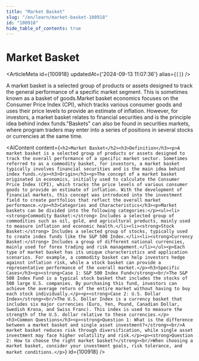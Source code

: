 ```yaml
---
title: "Market Basket"
slug: "/en/learn/market-basket-100918"
id: "100918"
hide_table_of_contents: true
---
```



# Market Basket

<ArticleMeta id={100918} updatedAt={'2024-09-13 11:07:36'} alias={`[]`} />
<div className='border-solid border-b border-t-0 my-4 border-[var(--ifm-color-gray-300)]' />

A market basket is a selected group of products or assets designed to track the general performance of a specific market segment. This is sometimes known as a basket of goods.Market basket economics focuses on the Consumer Price Index (CPI), which tracks various consumer goods and uses their price levels to provide an estimate of inflation. However, for investors, a market basket relates to financial securities and is the principle idea behind index funds."Baskets" can also be found in securities markets, where program traders may enter into a series of positions in several stocks or currencies at the same time.

<AIContent content={`<h2>Market Basket</h2><h3>Definition</h3><p>A market basket is a selected group of products or assets designed to track the overall performance of a specific market sector. Sometimes referred to as a commodity basket, for investors, a market basket typically involves financial securities and is the main idea behind index funds.</p><h3>Origin</h3><p>The concept of a market basket originated in economics, initially used to calculate the Consumer Price Index (CPI), which tracks the price levels of various consumer goods to provide an estimate of inflation. With the development of financial markets, this concept was introduced into the investment field to create portfolios that reflect the overall market performance.</p><h3>Categories and Characteristics</h3><p>Market baskets can be divided into the following categories:</p><ul><li><strong>Commodity Basket:</strong> Includes a selected group of commodities such as oil, gold, and agricultural products, mainly used to measure inflation and economic health.</li><li><strong>Stock Basket:</strong> Includes a selected group of stocks, typically used to create index funds like the S&P 500 Index.</li><li><strong>Currency Basket:</strong> Includes a group of different national currencies, mainly used for forex trading and risk management.</li></ul><p>Each type of market basket has its unique characteristics and application scenarios. For example, a commodity basket can help investors hedge against inflation risk, while a stock basket can provide a representative performance of the overall market.</p><h3>Specific Cases</h3><p><strong>Case 1: S&P 500 Index Fund</strong><br/>The S&P 500 Index Fund is a typical stock basket that includes the stocks of 500 large U.S. companies. By purchasing this fund, investors can achieve the average return of the entire market without having to buy each stock individually.</p><p><strong>Case 2: U.S. Dollar Index</strong><br/>The U.S. Dollar Index is a currency basket that includes six major currencies (Euro, Yen, Pound, Canadian Dollar, Swedish Krona, and Swiss Franc). This index is used to measure the strength of the U.S. dollar relative to these currencies.</p><h3>Common Questions</h3><p><strong>Question 1: What is the difference between a market basket and single asset investment?</strong><br/>A market basket reduces risk through diversification, while single asset investment may face higher volatility and risk.</p><p><strong>Question 2: How to choose the right market basket?</strong><br/>When choosing a market basket, consider your investment goals, risk tolerance, and market conditions.</p>`} id={100918} />
